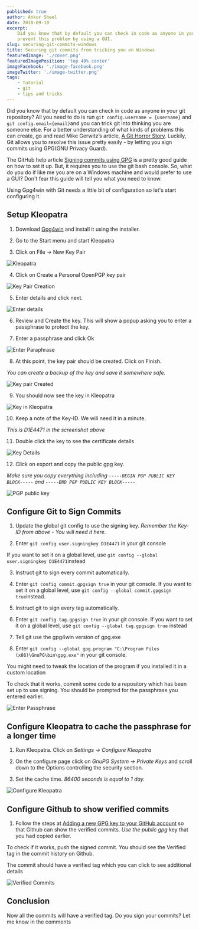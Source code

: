 ```yaml
---
published: true
author: Ankur Sheel
date: 2018-09-10
excerpt:
    Did you know that by default you can check in code as anyone in your git repository? This article shows you how to
    prevent this problem by using a GUI.
slug: securing-git-commits-windows
title: Securing git commits from tricking you on Windows
featuredImage: './cover.png'
featuredImagePosition: 'top 40% center'
imageFacebook: './image-facebook.png'
imageTwitter: './image-twitter.png'
tags:
    - Tutorial
    - git
    - tips and tricks
---
```


Did you know that by default you can check in code as anyone in your git repository? All you need to do is run
`git config.username = {username}` and `git config.email={email}`and you can trick git into thinking you are someone
else. For a better understanding of what kinds of problems this can create, go and read Mike Gerwitz’s article,
[A Git Horror Story](https://mikegerwitz.com/papers/git-horror-story). Luckily, Git allows you to resolve this issue
pretty easily - by letting you sign commits using GPG(GNU Privacy Guard).

The GitHub help article [Signing commits using GPG](https://help.github.com/articles/signing-commits-using-gpg/) is a
pretty good guide on how to set it up. But, it requires you to use the git bash console. So, what do you do if like me
you are on a Windows machine and would prefer to use a GUI? Don't fear this guide will tell you what you need to know.

Using Gpg4win with Git needs a little bit of configuration so let's start configuring it.

## Setup Kleopatra

1. Download [Gpg4win](https://www.gpg4win.org/) and install it using the installer.

2. Go to the Start menu and start Kleopatra

3. Click on File -> New Key Pair

![Kleopatra](./images/secure_git_commits_2.png)

4. Click on Create a Personal OpenPGP key pair

![Key Pair Creation](./images/secure_git_commits_3.png)

5. Enter details and click next.

![Enter details](./images/secure_git_commits_4.png)

6. Review and Create the key. This will show a popup asking you to enter a passphrase to protect the key.

7. Enter a passphrase and click Ok

![Enter Paraphrase](./images/secure_git_commits_5.png)

8. At this point, the key pair should be created. Click on Finish.

_You can create a backup of the key and save it somewhere safe._

![Key pair Created](./images/secure_git_commits_6.png)

9. You should now see the key in Kleopatra

![Key in Kleopatra](./images/secure_git_commits_7.png)

10. Keep a note of the Key-ID. We will need it in a minute.

_This is D1E4471 in the screenshot above_

11. Double click the key to see the certificate details

![Key Details](./images/secure_git_commits_8.png)

12. Click on export and copy the public gpg key.

_Make sure you copy everything including `-----BEGIN PGP PUBLIC KEY BLOCK-----` and
`-----END PGP PUBLIC KEY BLOCK-----`_

![PGP public key](./images/secure_git_commits_9.png)

## Configure Git to Sign Commits

1. Update the global git config to use the signing key. _Remember the Key-ID from above - You will need it here._

2. Enter `git config user.signingkey D1E4471` in your git console

If you want to set it on a global level, use `git config --global user.signingkey D1E4471`instead

3. Instruct git to sign every commit automatically.

4. Enter `git config commit.gpgsign true` in your git console. If you want to set it on a global level, use
   `git config --global commit.gpgsign true`instead.

5. Instruct git to sign every tag automatically.

6. Enter `git config tag.gpgsign true` in your git console. If you want to set it on a global level, use
   `git config --global tag.gpgsign true` instead

7. Tell git use the gpg4win version of gpg.exe

8. Enter `git config --global gpg.program "C:\Program Files (x86)\GnuPG\bin\gpg.exe"` in your git console.

You might need to tweak the location of the program if you installed it in a custom location

To check that it works, commit some code to a repository which has been set up to use signing. You should be prompted
for the passphrase you entered earlier.

![Enter Passphrase](./images/secure_git_commits_10.png)

## Configure Kleopatra to cache the passphrase for a longer time

1. Run Kleopatra. Click on _Settings -> Configure Kleopatra_

2. On the configure page click on _GnuPG System -> Private Keys_ and scroll down to the Options controlling the security
   section.

3. Set the cache time. _86400 seconds is equal to 1 day._

![Configure Kleopatra](./images/secure_git_commits_11.png)

## Configure Github to show verified commits

1. Follow the steps at
   [Adding a new GPG key to your GitHub account](https://help.github.com/articles/adding-a-new-gpg-key-to-your-github-account/)
   so that Github can show the verified commits. _Use the public gpg_ key that you had copied earlier.

To check if it works, push the signed commit. You should see the Verified tag in the commit history on Github.

The commit should have a verified tag which you can click to see additional details

![Verified Commits](./images/secure_git_commits_1.png)

## Conclusion

Now all the commits will have a verified tag. Do you sign your commits? Let me know in the comments
